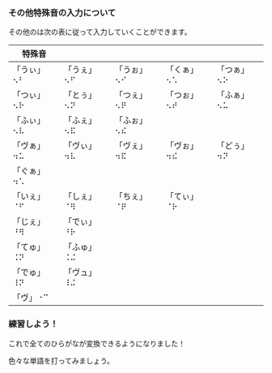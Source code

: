 
### その他特殊音の入力について

その他のは次の表に従って入力していくことができます。

| 特殊音     |            |            |            |            |
| ---------- | ---------- | ---------- | ---------- | ---------- |
| 「うぃ」⠢⠃ | 「うぇ」⠢⠋ | 「うぉ」⠢⠊ | 「くぁ」⠢⠡ | 「つぁ」⠢⠕ |
| 「つぃ」⠢⠗ | 「とぅ」⠢⠝ | 「つぇ」⠢⠟ | 「つぉ」⠢⠞ | 「ふぁ」⠢⠥ |
| 「ふぃ」⠢⠧ | 「ふぇ」⠢⠯ | 「ふぉ」⠢⠮ |            |            |
| 「ヴぁ」⠲⠥ | 「ヴぃ」⠲⠧ | 「ヴぇ」⠲⠯ | 「ヴぉ」⠲⠮ | 「どぅ」⠲⠝ |
| 「ぐぁ」⠲⠡ |            |            |            |            |
| 「いぇ」⠈⠋ | 「しぇ」⠈⠻ | 「ちぇ」⠈⠟ | 「てぃ」⠈⠗ |            |
| 「じぇ」⠘⠻ | 「でぃ」⠘⠗ |            |            |            |
| 「てゅ」⠨⠝ | 「ふゅ」⠨⠬ |            |            |            |
| 「でゅ」⠸⠝ | 「ヴュ」⠸⠬ |            |            |            |
| 「ヴ」⠐⠉   |            |            |            |            |

### 練習しよう！

これで全てのひらがなが変換できるようになりました！

色々な単語を打ってみましょう。

<PracticeTouch
  question="Q1 「ふぁんたじー」を入力してください。"
  answer="ふぁんたじー"
  length={7}
/>
<br />
<PracticeTouch
  question="Q2 「うぇぶ」を入力してください。"
  answer="うぇぶ"
  length={4}
/>
